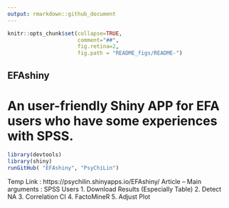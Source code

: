 ```yaml
---
output: rmarkdown::github_document
---
```

```r
knitr::opts_chunk$set(collapse=TRUE, 
                      comment="##", 
                      fig.retina=2, 
                      fig.path = "README_figs/README-")
```

## EFAshiny
# An user-friendly Shiny APP for EFA users who have some experiences with SPSS.
<!-- README.md is generated from README.Rmd. Please edit that file -->


```r
library(devtools)
library(shiny)
runGitHub( "EFAshiny", "PsyChiLin") 
```

Temp Link : https://psychilin.shinyapps.io/EFAshiny/
Article -- Main arguments : SPSS Users
1. Download Results (Especially Table)
2. Detect NA 
3. Correlation CI
4. FactoMineR
5. Adjust Plot